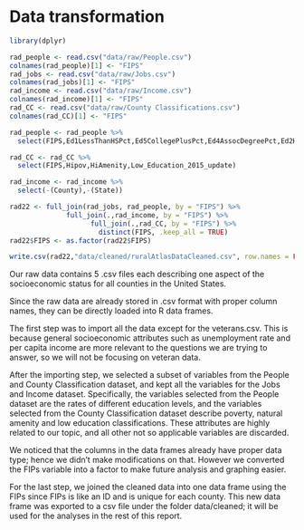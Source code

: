 # Data transformation

```r
library(dplyr)
```

```r
rad_people <- read.csv("data/raw/People.csv")
colnames(rad_people)[1] <- "FIPS"
rad_jobs <- read.csv("data/raw/Jobs.csv")
colnames(rad_jobs)[1] <- "FIPS"
rad_income <- read.csv("data/raw/Income.csv")
colnames(rad_income)[1] <- "FIPS"
rad_CC <- read.csv("data/raw/County Classifications.csv")
colnames(rad_CC)[1] <- "FIPS"
```

```r
rad_people <- rad_people %>%
  select(FIPS,Ed1LessThanHSPct,Ed5CollegePlusPct,Ed4AssocDegreePct,Ed2HSDiplomaOnlyPct,Ed3SomeCollegePct)

rad_CC <- rad_CC %>% 
  select(FIPS,Hipov,HiAmenity,Low_Education_2015_update)

rad_income <- rad_income %>% 
  select(-(County),-(State))
```

```r
rad22 <- full_join(rad_jobs, rad_people, by = "FIPS") %>%
              full_join(.,rad_income, by = "FIPS") %>%
                    full_join(.,rad_CC, by = "FIPS") %>%
                      distinct(FIPS, .keep_all = TRUE)
rad22$FIPS <- as.factor(rad22$FIPS)
```

```r
write.csv(rad22,"data/cleaned/ruralAtlasDataCleaned.csv", row.names = FALSE)
```

Our raw data contains 5 .csv files each describing one aspect of the socioeconomic status for all counties in the United States. \

Since the raw data are already stored in .csv format with proper column names, they can be directly loaded into R data frames. \

The first step was to import all the data except for the veterans.csv. This is because general socioeconomic attributes such as unemployment rate and per capita income are more relevant to the questions we are trying to answer, so we will not be focusing on veteran data.\

After the importing step, we selected a subset of variables from the People and County Classification dataset, and kept all the variables for the Jobs and Income dataset. Specifically, the variables selected from the People dataset are the rates of different education levels, and the variables selected from the County Classification dataset describe poverty, natural amenity and low education classifications. These attributes are highly related to our topic, and all other not so applicable variables are discarded.\

We noticed that the columns in the data frames already have proper data type; hence we didn't make modifications on that. However we converted the FIPs variable into a factor to make future analysis and graphing easier.\

For the last step, we joined the cleaned data into one data frame using the FIPs since FIPs is like an ID and is unique for each county. This new data frame was exported to a csv file under the folder data/cleaned; it will be used for the analyses in the rest of this report.\

